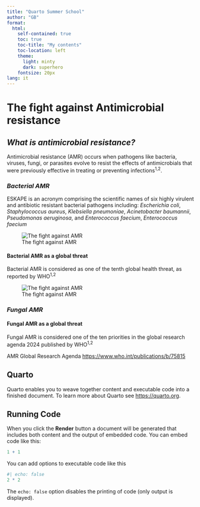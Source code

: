 ```yaml
---
title: "Quarto Summer School"
author: "GB"
format: 
  html:
    self-contained: true
    toc: true
    toc-title: "My contents"
    toc-location: left
    theme: 
      light: minty
      dark: superhero
    fontsize: 20px
lang: it
---
```


# **The fight against Antimicrobial resistance**

## ***What is antimicrobial resistance?***

Antimicrobial resistance (AMR) occurs when pathogens like bacteria, viruses, fungi, or parasites evolve to resist the effects of antimicrobials that were previously effective in treating or preventing infections^1,2^.

### *Bacterial AMR*

ESKAPE is an acronym comprising the scientific names of six highly virulent and antibiotic resistant bacterial pathogens including: *Escherichia coli*, *Staphylococcus aureus*, *Klebsiella pneumoniae*, *Acinetobacter baumannii*, *Pseudomonas aeruginosa*, and *Enterococcus faecium*, *Enterococcus faecium*

![The fight against AMR](/Users/giulia/Desktop/ARCASummerSchool/QuartoSummerSchool/eskape.png)

#### Bacterial AMR as a global threat

Bacterial AMR is considered as one of the tenth global health threat, as reported by WHO^1,2^

![The fight against AMR](/Users/giulia/Desktop/ARCASummerSchool/QuartoSummerSchool/imagine.jpg)

### *Fungal AMR*

#### Fungal AMR as a global threat

Fungal AMR is considered one of the ten priorities in the global research agenda 2024 published by WHO^1,2^

AMR Global Research Agenda <https://www.who.int/publications/b/75815>







## Quarto

Quarto enables you to weave together content and executable code into a finished document. To learn more about Quarto see <https://quarto.org>.

## Running Code

When you click the **Render** button a document will be generated that includes both content and the output of embedded code. You can embed code like this:

```r
1 + 1
```

You can add options to executable code like this 

```r
#| echo: false
2 * 2
```

The `echo: false` option disables the printing of code (only output is displayed).
